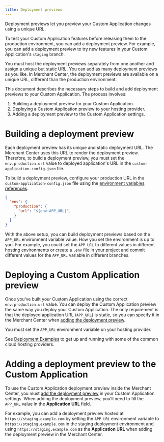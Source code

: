 ```yaml
---
title: Deployment previews
---
```


<Subtitle>

Deployment previews let you preview your Custom Application changes using a unique URL.

</Subtitle>

To test your Custom Application features before releasing them to the production environment, you can add a deployment preview. For example, you can add a deployment preview to try new features in your Custom Application's `staging` branch.

You must host the deployment previews separately from one another and assign a unique but static URL. You can add as many deployment previews as you like. In Merchant Center, the deployment previews are available on a unique URL, different than the production environment.

This document describes the necessary steps to build and add deployment previews to your Custom Application. The process involves:

1. Building a deployment preview for your Custom Application.
2. Deploying a Custom Application preview to your hosting provider.
3. Adding a deployment preview to the Custom Application settings.

# Building a deployment preview

Each deployment preview has its unique and static deployment URL. The Merchant Center uses this URL to render the deployment preview. Therefore, to build a deployment preview, you must set the `env.production.url` value to deployed application's URL in the `custom-application-config.json` file.

To build a deployment preview, configure your production URL in the `custom-application-config.json` file using the  [environment variables references](/api-reference/application-config#environment-variable-references).

```json title="custom-application-config.json"
{
  "env": {
    "production": {
      "url": "${env:APP_URL}",
    }
  }
}
```

With the above setup, you can build deployment previews based on the `APP_URL` environment variable value. How you set the environment is up to you. For example, you could set the `APP_URL` to different values in different hosting environments or create a `.env` file in your project and commit different values for the `APP_URL` variable in different branches.

# Deploying a Custom Application preview

Once you've built your Custom Application using the correct `env.production.url` value. You can deploy the Custom Application preview the same way you deploy your Custom Application. The only requirement is that the deployed application URL (`APP_URL`) is static, so you can specify it in the Merchant Center when [adding the deployment preview](https://docs.commercetools.com/merchant-center/managing-custom-applications#adding-deployment-previews).

<Info>

You must set the `APP_URL` environment variable on your hosting provider.

</Info>

See [Deployment Examples](/deployment-examples) to get up and running with some of the common cloud hosting providers.

# Adding a deployment preview to the Custom Application

To use the Custom Application deployment preview inside the Merchant Center, you must [add the deployment preview](https://docs.commercetools.com/merchant-center/managing-custom-applications#adding-deployment-previews) in your Custom Application settings. When adding the deployment preview, you'll need to fill the `APP_URL` value in the **Application URL** field.

For example, you can add a deployment preview hosted at `https://staging.example.com` by setting the `APP_URL` environment variable to `https://staging.example.com` in the staging deployment environment and using `https://staging.example.com` as the **Application URL** when adding the deployment preview in the Merchant Center.
